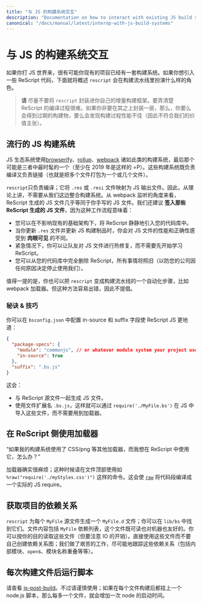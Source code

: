```yaml
---
title: "与 JS 的构建系统交互"
description: "Documentation on how to interact with existing JS build systems"
canonical: "/docs/manual/latest/interop-with-js-build-systems"
---
```


<!--
# Interop with JS Build Systems
-->

# 与 JS 的构建系统交互

<!--
If you come from JS, chances are that you already have a build system in your existing project. Here's an overview of the role `rescript` would play in your build pipeline, if you want to introduce some ReScript code.
-->

如果你打 JS 世界来，很有可能你现有的项目已经有一套构建系统。如果你想引入一些 ReScript 代码，下面就将概述 `rescript` 会在构建流水线里扮演什么样的角色。

<!--
> **Please** try not to wrap `rescript` into your own incremental build framework. ReScript's compilation is very hard to get right, and you'll inevitably run into stale or badly performing builds (therefore erasing much of our value proposition) if you create your own meta layer on top.
-->

> **请** 尽量不要将 `rescript` 封装进你自己的增量构建框架。要弄清楚 ReScript 的编译过程很难。如果你非要在其之上封装一层，那么，你要么会得到过期的构建物，要么会发现构建过程性能不佳（因此不符合我们的价值主张）。

<!--
## Popular JS Build Systems
-->

## 流行的 JS 构建系统

<!-- 
The JS ecosystem uses a few build systems: [browserify](http://browserify.org/), [rollup](https://github.com/rollup/rollup), [webpack](https://webpack.js.org/), etc. The latter's probably the most popular of the three (as of 2019 =P). These build systems do both the compilation and the linking (aka, bundling many files into one or few files).
-->

JS 生态系统使用[browserify](http://browserify.org/)、[rollup](https://github.com/rollup/rollup)、[webpack](https://webpack.js.org/) 诸如此类的构建系统，最后那个可能是三者中最时髦的一个（至少在 2019 年是这样的 =P）。这些构建系统既负责编译又负责链接（也就是把多个文件打包为一个或几个文件）。

<!--
`rescript` only take care of the compilation step; it maps one `.res`/`.resi` file into one JS output file. As such, in theory, no build system integration is needed from our side. From e.g. the webpack watcher's perspective, the JS files ReScript generates are almost equivalent to your hand-written JS files. We also recommend **that you initially check in those ReScript-generated JS files**, as this workflow means:
-->
<!--
- You can introduce ReScript silently into your codebase without disturbing existing infra.
- You have a **visual** diff of the performance & correctness of your JS file when you update the `.res` files and the JS artifacts change.
- You can let teammates hot-patch the JS files in emergency situations, without needing to first start learning ReScript.
- You can remove ReScript completely from your codebase and things will still work (in case your company decides to stop using us for whatever reason).
-->

`rescript`只负责编译；它将 `.res` 或 `.resi` 文件映射为 JS 输出文件。因此，从理论上讲，不需要从我们这边整合构建系统。从 webpack 监听的角度来看，ReScript 生成的 JS 文件几乎等同于你手写的 JS 文件。我们还建议 **签入那些 ReScript 生成的 JS 文件**，因为这种工作流程意味着：

- 您可以在不影响现有的基础架构下，将 ReScript 静静地引入您的代码库中。
- 当你更新 `.res` 文件并更新 JS 构建制品时，你会对 JS 文件的性能和正确性感受到 **肉眼可见** 的不同。
- 紧急情况下，你可以让队友对 JS 文件进行热修复，而不需要先开始学习 ReScript。
- 您可以从您的代码库中完全删除 ReScript，所有事情将照旧（以防您的公司因任何原因决定停止使用我们）。

<!--
For what it's worth, you can also turn `rescript` into an automated step in your build pipeline, e.g. into a webpack loader; but such approach is error-prone and therefore discouraged.
-->
值得一提的是，你也可以把 `rescript` 变成构建流水线的一个自动化步骤，比如 webpack 加载器。但这种方法容易出错，因此不提倡。

<!--
### Tips & Tricks
-->

### 秘诀 & 技巧

<!--
You can make ReScript JS files look even more idiomatic through the in-source + bs suffix config in `bsconfig.json`:
-->

你可以在 `bsconfig.json` 中配置 in-source 和 suffix 字段使 ReScript JS 更地道：

```json
{
  "package-specs": {
    "module": "commonjs", // or whatever module system your project uses
    "in-source": true
  },
  "suffix": ".bs.js"
}
```

<!-- 
This will:

- Generate the JS files alongside your ReScript source files.
- Use the file extension `.bs.js`, so that you can require these files on the JS side through `require('./MyFile.bs')`, without needing a loader.
 -->

这会：

- 与 ReScript 源文件一起生成 JS 文件。
- 使用文件扩展名 `.bs.js`，这样就可以通过 `require('./MyFile.bs')` 在 JS 中导入这些文件，而不需要用到加载器。


<!--
## Use Loaders on ReScript Side
-->

## 在 ReScript 侧使用加载器

<!-- 
"What if my build system uses a CSS/png/whatever loader and I'd like to use it in ReScript?"
-->

“如果我的构建系统使用了 CSS/png 等其他加载器，而我想在 ReScript 中使用它，怎么办？”

<!-- 
Loaders are indeed troublesome; in the meantime, please use e.g. `%raw("require('./myStyles.css')")` at the top of your file. This just uses [`raw`](embed-raw-javascript.md) to compile the snippet into an actual JS require.
-->
加载器确实很麻烦；这种时候请在文件顶部使用如 `%raw("require('./myStyles.css')")` 这样的命令。这会使 [`raw`](embed-raw-javascript.md) 将代码段编译成一个实际的 JS require。

<!--
## Getting Project's Dependencies
-->

## 获取项目的依赖关系
<!-- 
`rescript` generates one `MyFile.d` file per `MyFile` source file; you'll find them in `lib/bs`. These are human readable, machine-friendly list of the dependencies of said `MyFile`. You can read into them for your purpose (though mind the IO overhead). Use these files instead of creating your own dependency graph; we did the hard work of tracking the dependencies as best as possible (including inner modules, `open`s, module names overlap, etc).
-->

`rescript` 为每个 `MyFile` 源文件生成一个 `MyFile.d` 文件；你可以在 `lib/bs` 中找到它们。文件内容包括 `MyFile` 依赖列表，这个文件既可读也对机器也友好的。你可以按你的目的读取这些文件（但要注意 IO 的开销）。直接使用这些文件而不要自己创建依赖关系图；我们做了艰苦的工作，尽可能地跟踪这些依赖关系（包括内部模块、`open`s、模块名称重叠等等）。

<!--
## Run Script Per File Built
-->

## 每次构建文件后运行脚本
<!--
See [js-post-build](build-configuration#js-post-build). Though please use it sparingly; if you hook up a node.js script after each file built, you'll incur the node startup time per file!
-->

请查看 [js-post-build](build-configuration#js-post-build)。不过请谨慎使用；如果在每个文件构建后都挂上一个 node.js 脚本，那么每多一个文件，就会增加一次 node 的启动时间。